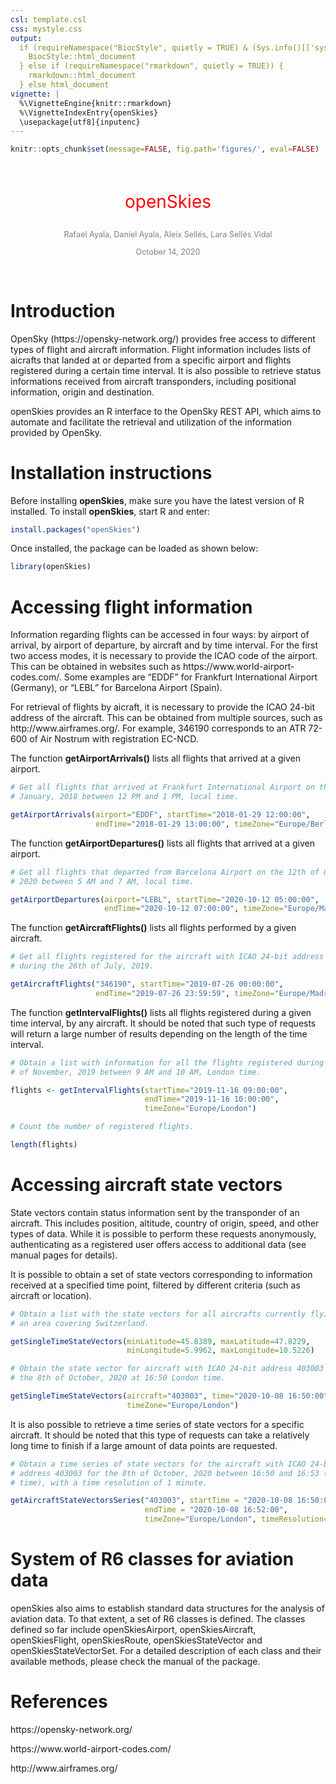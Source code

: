 ```yaml
---
csl: template.csl
css: mystyle.css
output: 
  if (requireNamespace("BiocStyle", quietly = TRUE) & (Sys.info()[['sysname']] != "Windows")) {
    BiocStyle::html_document
  } else if (requireNamespace("rmarkdown", quietly = TRUE)) {
    rmarkdown::html_document
  } else html_document
vignette: |
  %\VignetteEngine{knitr::rmarkdown} 
  %\VignetteIndexEntry{openSkies} 
  \usepackage[utf8]{inputenc}
---
```




```r
knitr::opts_chunk$set(message=FALSE, fig.path='figures/', eval=FALSE)
```

<!-- Title block -->
<br>
<p style="text-align:center;font-size:200%;color:Red"> openSkies </p>
<p style="text-align:center;font-size:90%;color:Gray"> Rafael Ayala, 
Daniel Ayala, Aleix Sellés, Lara Sellés Vidal </p>
<p style="text-align:center;font-size:90%;color:Gray"> October 14, 2020 </p>
<br>

# Introduction

OpenSky (https://opensky-network.org/) provides free access to different types 
of flight and aircraft information. Flight information includes lists of 
aicrafts that landed at or departed from a specific airport and flights 
registered during a certain time interval. It is also possible to retrieve 
status informations received from aircraft transponders, including positional 
information, origin and destination.

openSkies provides an R interface to the OpenSky REST API, which aims to 
automate and facilitate the retrieval and utilization of the information 
provided by OpenSky.

# Installation instructions

Before installing <b>openSkies</b>, make sure you have the latest version of R
installed. To install <b>openSkies</b>, start R and enter: 

```r
install.packages("openSkies")
```

Once installed, the package can be loaded as shown below:

```r
library(openSkies)
```

# Accessing flight information

Information regarding flights can be accessed in four ways: by airport of
arrival, by airport of departure, by aircraft and by time interval. For the 
first two access modes, it is necessary to provide the ICAO code of the airport.
This can be obtained in websites such as https://www.world-airport-codes.com/.
Some examples are "EDDF" for Frankfurt International Airport (Germany), or 
"LEBL" for Barcelona Airport (Spain).

For retrieval of flights by aicraft, it is necessary to provide the ICAO 24-bit
address of the aircraft. This can be obtained from multiple sources, such as
http://www.airframes.org/. For example, 346190 corresponds to an ATR 72-600
of Air Nostrum with registration EC-NCD.

The function <b>getAirportArrivals()</b> lists all flights that arrived at a
given airport.

```r
# Get all flights that arrived at Frankfurt International Airport on the 29th of
# January, 2018 between 12 PM and 1 PM, local time.

getAirportArrivals(airport="EDDF", startTime="2018-01-29 12:00:00", 
                   endTime="2018-01-29 13:00:00", timeZone="Europe/Berlin")
```

The function <b>getAirportDepartures()</b> lists all flights that arrived at a
given airport.

```r
# Get all flights that departed from Barcelona Airport on the 12th of October,
# 2020 between 5 AM and 7 AM, local time.

getAirportDepartures(airport="LEBL", startTime="2020-10-12 05:00:00", 
                     endTime="2020-10-12 07:00:00", timeZone="Europe/Madrid")
```

The function <b>getAircraftFlights()</b> lists all flights performed by a given
aircraft.

```r
# Get all flights registered for the aircraft with ICAO 24-bit address 346190 
# during the 26th of July, 2019.

getAircraftFlights("346190", startTime="2019-07-26 00:00:00", 
                   endTime="2019-07-26 23:59:59", timeZone="Europe/Madrid")
```

The function <b>getIntervalFlights()</b> lists all flights registered during a 
given time interval, by any aircraft. It should be noted that such type of
requests will return a large number of results depending on the length of the
time interval.

```r
# Obtain a list with information for all the flights registered during the 16th
# of November, 2019 between 9 AM and 10 AM, London time.

flights <- getIntervalFlights(startTime="2019-11-16 09:00:00", 
                              endTime="2019-11-16 10:00:00", 
                              timeZone="Europe/London")

# Count the number of registered flights.

length(flights)
```

# Accessing aircraft state vectors

State vectors contain status information sent by the transponder of an aircraft.
This includes position, altitude, country of origin, speed, and other types of
data. While it is possible to perform these requests anonymously, authenticating
as a registered user offers access to additional data (see manual pages for
details).

It is possible to obtain a set of state vectors corresponding to information
received at a specified time point, filtered by different criteria (such as 
aircraft or location). 

```r
# Obtain a list with the state vectors for all aircrafts currently flying over
# an area covering Switzerland.

getSingleTimeStateVectors(minLatitude=45.8389, maxLatitude=47.8229, 
                          minLongitude=5.9962, maxLongitude=10.5226)

# Obtain the state vector for aircraft with ICAO 24-bit address 403003 for
# the 8th of October, 2020 at 16:50 London time.

getSingleTimeStateVectors(aircraft="403003", time="2020-10-08 16:50:00", 
                          timeZone="Europe/London")
```

It is also possible to retrieve a time series of state vectors for a specific
aircraft. It should be noted that this type of requests can take a relatively
long time to finish if a large amount of data points are requested.

```r
# Obtain a time series of state vectors for the aircraft with ICAO 24-bit 
# address 403003 for the 8th of October, 2020 between 16:50 and 16:53 (London
# time), with a time resolution of 1 minute.

getAircraftStateVectorsSeries("403003", startTime = "2020-10-08 16:50:00", 
                              endTime = "2020-10-08 16:52:00", 
                              timeZone="Europe/London", timeResolution=60)
```

# System of R6 classes for aviation data

openSkies also aims to establish standard data structures for the analysis of
aviation data. To that extent, a set of R6 classes is defined. The classes
defined so far include openSkiesAirport, openSkiesAircraft, openSkiesFlight,
openSkiesRoute, openSkiesStateVector and openSkiesStateVectorSet. For a 
detailed description of each class and their available methods, please check
the manual of the package.

# References

https://opensky-network.org/

https://www.world-airport-codes.com/

http://www.airframes.org/
